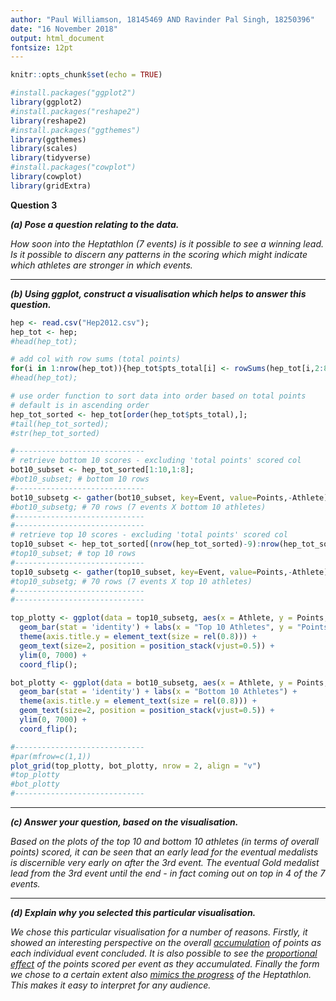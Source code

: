 ---
author: "Paul Williamson, 18145469 AND Ravinder Pal Singh, 18250396"
date: "16 November 2018"
output: html_document
fontsize: 12pt
---

```{r setup, include=FALSE, results="asis"}
knitr::opts_chunk$set(echo = TRUE)
```

```{r, message=FALSE, results='hide',include=FALSE, fig.pos='htb!'}
#install.packages("ggplot2")
library(ggplot2)
#install.packages("reshape2")
library(reshape2)
#install.packages("ggthemes")
library(ggthemes)
library(scales)
library(tidyverse)
#install.packages("cowplot")
library(cowplot)
library(gridExtra)

```
  
**Question 3**

**_(a) Pose a question relating to the data._**
  
_How soon into the Heptathlon (7 events) is it possible to see a winning lead. Is it possible to discern any patterns in the scoring which might indicate which athletes are stronger in which events. _

  
***
  
**_(b) Using ggplot, construct a visualisation which helps to answer this question._**
 
```{r, echo=FALSE, warning=FALSE,  message=FALSE}
hep <- read.csv("Hep2012.csv");
hep_tot <- hep;
#head(hep_tot);

# add col with row sums (total points)
for(i in 1:nrow(hep_tot)){hep_tot$pts_total[i] <- rowSums(hep_tot[i,2:8], na.rm=TRUE)}
#head(hep_tot);

# use order function to sort data into order based on total points
# default is in ascending order
hep_tot_sorted <- hep_tot[order(hep_tot$pts_total),];
#tail(hep_tot_sorted);
#str(hep_tot_sorted)

#-----------------------------
# retrieve bottom 10 scores - excluding 'total points' scored col
bot10_subset <- hep_tot_sorted[1:10,1:8];
#bot10_subset; # bottom 10 rows 
#-----------------------------
bot10_subsetg <- gather(bot10_subset, key=Event, value=Points,-Athlete);
#bot10_subsetg; # 70 rows (7 events X bottom 10 athletes)
#-----------------------------
#-----------------------------
# retrieve top 10 scores - excluding 'total points' scored col
top10_subset <- hep_tot_sorted[(nrow(hep_tot_sorted)-9):nrow(hep_tot_sorted),1:8];
#top10_subset; # top 10 rows
#-----------------------------
top10_subsetg <- gather(top10_subset, key=Event, value=Points,-Athlete);
#top10_subsetg; # 70 rows (7 events X top 10 athletes)
#-----------------------------
#-----------------------------

top_plotty <- ggplot(data = top10_subsetg, aes(x = Athlete, y = Points, fill = Event, label=Points)) +
  geom_bar(stat = 'identity') + labs(x = "Top 10 Athletes", y = "Points") +
  theme(axis.title.y = element_text(size = rel(0.8))) +
  geom_text(size=2, position = position_stack(vjust=0.5)) + 
  ylim(0, 7000) +
  coord_flip();

bot_plotty <- ggplot(data = bot10_subsetg, aes(x = Athlete, y = Points, fill = Event, label=Points)) +
  geom_bar(stat = 'identity') + labs(x = "Bottom 10 Athletes") +
  theme(axis.title.y = element_text(size = rel(0.8))) +
  geom_text(size=2, position = position_stack(vjust=0.5)) + 
  ylim(0, 7000) +
  coord_flip();

#-----------------------------
#par(mfrow=c(1,1))
plot_grid(top_plotty, bot_plotty, nrow = 2, align = "v")
#top_plotty
#bot_plotty
#-----------------------------
```

  
  
***
  
  
**_(c) Answer your question, based on the visualisation._**

_Based on the plots of the top 10 and bottom 10 athletes (in terms of overall points) scored, it can be seen that an early lead for the eventual medalists is discernible very early on after the 3rd event. The eventual Gold medalist lead from the 3rd event until the end - in fact coming out on top in 4 of the 7 events._
  
  
***
  
  
**_(d) Explain why you selected this particular visualisation._**

_We chose this particular visualisation for a number of reasons. Firstly, it showed an interesting perspective on the overall <u>accumulation</u> of points as each individual event concluded. It is also possible to see the <u>proportional effect</u> of the points scored per event as they accumulated. Finally the form we chose to a certain extent also <u>mimics the progress</u> of the Heptathlon. This makes it easy to interpret for any audience._
